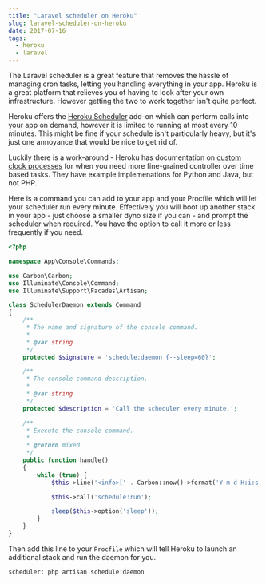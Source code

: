 ---
title: "Laravel scheduler on Heroku"
slug: laravel-scheduler-on-heroku
date: 2017-07-16
tags:
  - heroku
  - laravel
---

The Laravel scheduler is a great feature that removes the hassle of managing cron tasks, letting you handling everything in your app. Heroku is a great platform that relieves you of having to look after your own infrastructure. However getting the two to work together isn't quite perfect.

Heroku offers the [Heroku Scheduler](https://elements.heroku.com/addons/scheduler) add-on which can perform calls into your app on demand, however it is limited to running at most every 10 minutes. This might be fine if your schedule isn't particularly heavy, but it's just one annoyance that would be nice to get rid of.

Luckily there is a work-around - Heroku has documentation on [custom clock processes](https://devcenter.heroku.com/articles/scheduled-jobs-custom-clock-processes) for when you need more fine-grained controller over time based tasks. They have example implemenations for Python and Java, but not PHP.

Here is a command you can add to your app and your Procfile which will let your scheduler run every minute. Effectively you will boot up another stack in your app - just choose a smaller dyno size if you can - and prompt the scheduler when required. You have the option to call it more or less frequently if you need.

```php
<?php

namespace App\Console\Commands;

use Carbon\Carbon;
use Illuminate\Console\Command;
use Illuminate\Support\Facades\Artisan;

class SchedulerDaemon extends Command
{
    /**
     * The name and signature of the console command.
     *
     * @var string
     */
    protected $signature = 'schedule:daemon {--sleep=60}';

    /**
     * The console command description.
     *
     * @var string
     */
    protected $description = 'Call the scheduler every minute.';

    /**
     * Execute the console command.
     *
     * @return mixed
     */
    public function handle()
    {
        while (true) {
            $this->line('<info>[' . Carbon::now()->format('Y-m-d H:i:s') . ']</info> Calling scheduler');

            $this->call('schedule:run');

            sleep($this->option('sleep'));
        }
    }
}
```

Then add this line to your `Procfile` which will tell Heroku to launch an additional stack and run the daemon for you.

```
scheduler: php artisan schedule:daemon
```
